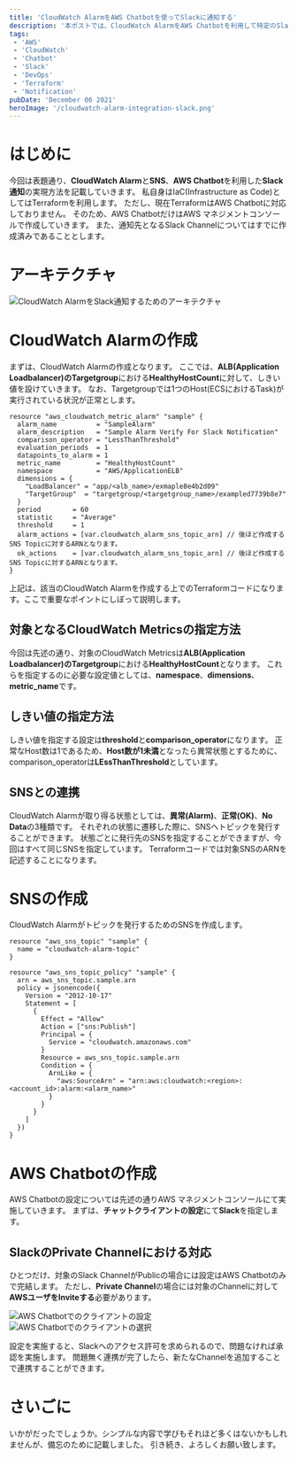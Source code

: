 ```yaml
---
title: 'CloudWatch AlarmをAWS Chatbotを使ってSlackに通知する'
description: '本ポストでは、CloudWatch AlarmをAWS Chatbotを利用して特定のSlack Channelに通知する方法を記載します。'
tags:
 - 'AWS'
 - 'CloudWatch'
 - 'Chatbot'
 - 'Slack'
 - 'DevOps'
 - 'Terraform'
 - 'Notification'
pubDate: 'December 06 2021'
heroImage: '/cloudwatch-alarm-integration-slack.png'
---
```



# はじめに
今回は表題通り、**CloudWatch Alarm**と**SNS**、**AWS Chatbot**を利用した**Slack通知**の実現方法を記載していきます。
私自身はIaC(Infrastructure as Code)としてはTerraformを利用します。
ただし、現在TerraformはAWS Chatbotに対応しておりません。
そのため、AWS ChatbotだけはAWS マネジメントコンソールで作成していきます。
また、通知先となるSlack Channelについてはすでに作成済みであることとします。

# アーキテクチャ
<Image class="mb-10" src={architectureCloudWatchAlarmIntegrationSlack} alt='CloudWatch AlarmをSlack通知するためのアーキテクチャ' />

# CloudWatch Alarmの作成
まずは、CloudWatch Alarmの作成となります。
ここでは、**ALB(Application Loadbalancer)**の**Targetgroup**における**HealthyHostCount**に対して、しきい値を設けていきます。
なお、Targetgroupでは1つのHost(ECSにおけるTask)が実行されている状況が正常とします。

```hcl
resource "aws_cloudwatch_metric_alarm" "sample" {
  alarm_name          = "SampleAlarm"
  alarm_description   = "Sample Alarm Verify For Slack Notification"
  comparison_operator = "LessThanThreshold"
  evaluation_periods  = 1
  datapoints_to_alarm = 1
  metric_name         = "HealthyHostCount"
  namespace           = "AWS/ApplicationELB"
  dimensions = {
    "LoadBalancer" = "app/<alb_name>/exmaple8e4b2d09"
    "TargetGroup"  = "targetgroup/<targetgroup_name>/exampled7739b8e7"
  }
  period        = 60
  statistic     = "Average"
  threshold     = 1
  alarm_actions = [var.cloudwatch_alarm_sns_topic_arn] // 後ほど作成するSNS Topicに対するARNとなります。
  ok_actions    = [var.cloudwatch_alarm_sns_topic_arn] // 後ほど作成するSNS Topicに対するARNとなります。
}
```
上記は、該当のCloudWatch Alarmを作成する上でのTerraformコードになります。ここで重要なポイントにしぼって説明します。

## 対象となるCloudWatch Metricsの指定方法
今回は先述の通り、対象のCloudWatch Metricsは**ALB(Application Loadbalancer)**の**Targetgroup**における**HealthyHostCount**となります。
これらを指定するのに必要な設定値としては、**namespace**、**dimensions**、**metric_name**です。

## しきい値の指定方法
しきい値を指定する設定は**threshold**と**comparison_operator**になります。
正常なHost数は1であるため、**Host数が1未満**となったら異常状態とするために、comparison_operatorは**LEssThanThreshold**としています。

## SNSとの連携
CloudWatch Alarmが取り得る状態としては、**異常(Alarm)**、**正常(OK)**、**No Data**の3種類です。
それぞれの状態に遷移した際に、SNSへトピックを発行することができます。
状態ごとに発行先のSNSを指定することができますが、今回はすべて同じSNSを指定しています。
Terraformコードでは対象SNSのARNを記述することになります。

# SNSの作成
CloudWatch Alarmがトピックを発行するためのSNSを作成します。

```hcl
resource "aws_sns_topic" "sample" {
  name = "cloudwatch-alarm-topic"
}

resource "aws_sns_topic_policy" "sample" {
  arn = aws_sns_topic.sample.arn
  policy = jsonencode({
    Version = "2012-10-17"
    Statement = [
      {
        Effect = "Allow"
        Action = ["sns:Publish"]
        Principal = {
          Service = "cloudwatch.amazonaws.com"
        }
        Resource = aws_sns_topic.sample.arn
        Condition = {
          ArnLike = {
            "aws:SourceArn" = "arn:aws:cloudwatch:<region>:<account_id>:alarm:<alarm_name>"
          }
        }
      }
    ]
  })
}
```

# AWS Chatbotの作成
AWS Chatbotの設定については先述の通りAWS マネジメントコンソールにて実施していきます。
まずは、**チャットクライアントの設定**にて**Slack**を指定します。

## SlackのPrivate Channelにおける対応
ひとつだけ、対象のSlack ChannelがPublicの場合には設定はAWS Chatbotのみで完結します。
ただし、**Private Channel**の場合には対象のChannelに対して**AWSユーザをInviteする**必要があります。

<Image class="mb-10" src={chatbotClientSetting} alt='AWS Chatbotでのクライアントの設定' />
<Image class="mb-10" src={chatbotClientSelect} alt='AWS Chatbotでのクライアントの選択' />

設定を実施すると、Slackへのアクセス許可を求められるので、問題なければ承認を実施します。
問題無く連携が完了したら、新たなChannelを追加することで連携することができます。

# さいごに
いかがだったでしょうか。シンプルな内容で学びもそれほど多くはないかもしれませんが、備忘のために記載しました。
引き続き、よろしくお願い致します。
